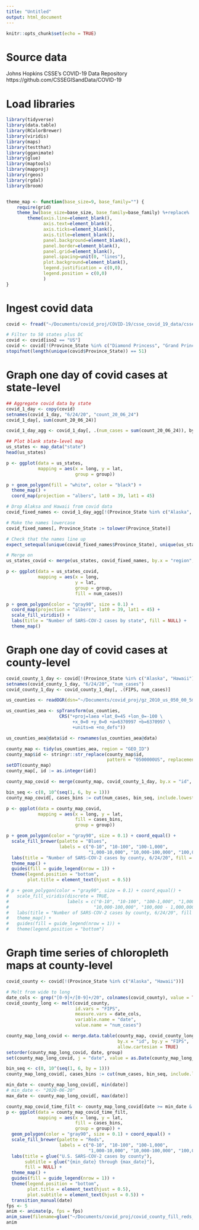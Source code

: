 ```yaml
---
title: "Untitled"
output: html_document
---
```


```r
knitr::opts_chunk$set(echo = TRUE)
```

# Source data
Johns Hopkins CSSE's COVID-19 Data Repository
https://github.com/CSSEGISandData/COVID-19


# Load libraries
```r
library(tidyverse)
library(data.table)
library(RColorBrewer)
library(viridis)
library(maps)
library(testthat)
library(gganimate)
library(glue)
library(maptools)
library(mapproj)
library(rgeos)
library(rgdal)
library(broom)


theme_map <- function(base_size=9, base_family="") {
    require(grid)
    theme_bw(base_size=base_size, base_family=base_family) %+replace%
        theme(axis.line=element_blank(),
              axis.text=element_blank(),
              axis.ticks=element_blank(),
              axis.title=element_blank(),
              panel.background=element_blank(),
              panel.border=element_blank(),
              panel.grid=element_blank(),
              panel.spacing=unit(0, "lines"),
              plot.background=element_blank(),
              legend.justification = c(0,0),
              legend.position = c(0,0)
              )
}
```

# Ingest covid data
```r
covid <- fread("~/Documents/covid_proj/COVID-19/csse_covid_19_data/csse_covid_19_time_series/time_series_covid19_confirmed_US.csv")

# Filter to 50 states plus DC
covid <- covid[iso2 == "US"]
covid <- covid[!(Province_State %in% c("Diamond Princess", "Grand Princess"))]
stopifnot(length(unique(covid$Province_State)) == 51)
```

# Graph one day of covid cases at state-level
```r
## Aggregate covid data by state
covid_1_day <- copy(covid)
setnames(covid_1_day, "6/24/20", "count_20_06_24")
covid_1_day[, sum(count_20_06_24)]

covid_1_day_agg <- covid_1_day[, .(num_cases = sum(count_20_06_24)), by = Province_State]
```

```r
## Plot blank state-level map
us_states <- map_data("state")
head(us_states)
```

```r
p <- ggplot(data = us_states,
            mapping = aes(x = long, y = lat,
                          group = group))

p + geom_polygon(fill = "white", color = "black") + 
  theme_map() +
  coord_map(projection = "albers", lat0 = 39, lat1 = 45)
```

```r
# Drop Alaksa and Hawaii from covid data 
covid_fixed_names <- covid_1_day_agg[!(Province_State %in% c("Alaska", "Hawaii"))]

# Make the names lowercase
covid_fixed_names[, Province_State := tolower(Province_State)]

# Check that the names line up
expect_setequal(unique(covid_fixed_names$Province_State), unique(us_states$region))

# Merge on
us_states_covid <- merge(us_states, covid_fixed_names, by.x = "region", by.y = "Province_State")
```

```r
p <- ggplot(data = us_states_covid,
            mapping = aes(x = long, 
                          y = lat,
                          group = group, 
                          fill = num_cases))

p + geom_polygon(color = "gray90", size = 0.1) + 
  coord_map(projection = "albers", lat0 = 39, lat1 = 45) + 
  scale_fill_viridis() + 
  labs(title = "Number of SARS-COV-2 cases by state", fill = NULL) + 
  theme_map()
```


# Graph one day of covid cases at county-level
```r
covid_county_1_day <- covid[!(Province_State %in% c("Alaska", "Hawaii"))]
setnames(covid_county_1_day, "6/24/20", "num_cases")
covid_county_1_day <- covid_county_1_day[, .(FIPS, num_cases)]
```


```r
us_counties <- readOGR(dsn="~/Documents/covid_proj/gz_2010_us_050_00_5m.json")

us_counties_aea <- spTransform(us_counties,
                    CRS("+proj=laea +lat_0=45 +lon_0=-100 \
                         +x_0=0 +y_0=0 +a=6370997 +b=6370997 \
                         +units=m +no_defs"))

us_counties_aea@data$id <- rownames(us_counties_aea@data)

county_map <- tidy(us_counties_aea, region = "GEO_ID")
county_map$id <- stringr::str_replace(county_map$id,
                                      pattern = "0500000US", replacement = "")
setDT(county_map)
county_map[, id := as.integer(id)]
```

```r
county_map_covid <- merge(county_map, covid_county_1_day, by.x = "id", by.y = "FIPS")

bin_seq <- c(0, 10^(seq(1, 6, by = 1)))
county_map_covid[, cases_bins := cut(num_cases, bin_seq, include.lowest = TRUE)]

p <- ggplot(data = county_map_covid,
            mapping = aes(x = long, y = lat,
                          fill = cases_bins,
                          group = group))

p + geom_polygon(color = "gray90", size = 0.1) + coord_equal() +
  scale_fill_brewer(palette = "Blues",
                    labels = c("0-10", "10-100", "100-1,000", 
                               "1,000-10,000", "10,000-100,000", "100,000-1,000,000")) +
  labs(title = "Number of SARS-COV-2 cases by county, 6/24/20", fill = NULL) +
  theme_map() +
  guides(fill = guide_legend(nrow = 1)) +
  theme(legend.position = "bottom", 
        plot.title = element_text(hjust = 0.5))

# p + geom_polygon(color = "gray90", size = 0.1) + coord_equal() +
#   scale_fill_viridis(discrete = TRUE, 
#                      labels = c("0-10", "10-100", "100-1,000", "1,000-10,000", 
#                                "10,000-100,000", "100,000 - 1,000,000")) +
#   labs(title = "Number of SARS-COV-2 cases by county, 6/24/20", fill = NULL) +
#   theme_map() +
#   guides(fill = guide_legend(nrow = 1)) +
#   theme(legend.position = "bottom")

```

# Graph time series of chloropleth maps at county-level
```r
covid_county <- covid[!(Province_State %in% c("Alaska", "Hawaii"))]

# Melt from wide to long
date_cols <- grep("[0-9]+/[0-9]+/20", colnames(covid_county), value = TRUE)
covid_county_long <- melt(covid_county, 
                          id.vars = "FIPS", 
                          measure.vars = date_cols,
                          variable.name = "date", 
                          value.name = "num_cases")

county_map_long_covid <- merge.data.table(county_map, covid_county_long, 
                                          by.x = "id", by.y = "FIPS",
                                          allow.cartesian = TRUE)
setorder(county_map_long_covid, date, group)
set(county_map_long_covid, j = "date", value = as.Date(county_map_long_covid$date, tryFormats = "%m/%d/%y"))

bin_seq <- c(0, 10^(seq(1, 6, by = 1)))
county_map_long_covid[, cases_bins := cut(num_cases, bin_seq, include.lowest = TRUE)]
```

```r
min_date <- county_map_long_covid[, min(date)]
# min_date <- "2020-06-20"
max_date <- county_map_long_covid[, max(date)]

county_map_covid_time_filt <- county_map_long_covid[date >= min_date & date <= max_date,]
p <- ggplot(data = county_map_covid_time_filt,
            mapping = aes(x = long, y = lat,
                          fill = cases_bins,
                          group = group)) + 
  geom_polygon(color = "gray90", size = 0.1) + coord_equal() + 
  scale_fill_brewer(palette = "Reds",
                    labels = c("0-10", "10-100", "100-1,000", 
                               "1,000-10,000", "10,000-100,000", "100,000 - 1,000,000")) +
  labs(title = glue("U.S. SARS-COV-2 cases by county"),
       subtitle = glue("{min_date} through {max_date}"),
       fill = NULL) + 
  theme_map() +
  guides(fill = guide_legend(nrow = 1)) +
  theme(legend.position = "bottom", 
        plot.title = element_text(hjust = 0.5), 
        plot.subtitle = element_text(hjust = 0.5)) + 
  transition_manual(date)
fps <- 5
anim <- animate(p, fps = fps)
anim_save(filename=glue("~/Documents/covid_proj/covid_county_fill_reds_fps_{fps}.gif"))
anim
```

```r

```

